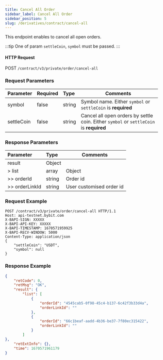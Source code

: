 ```yaml
---
title: Cancel All Order
sidebar_label: Cancel All Order
sidebar_position: 5
slug: /derivatives/contract/cancel-all
---
```


This endpoint enables to cancel all open orders.

:::tip
One of param `settleCoin`, `symbol` must be passed.
:::

#### HTTP Request
POST `/contract/v3/private/order/cancel-all`

### Request Parameters
| Parameter | Required | Type | Comments|
|:----- |:-------|:-----|------ |
|symbol |false|string |Symbol name. Either `symbol` or `settleCoin` is **required** |
|settleCoin |false|string |Cancel all open orders by settle coin. Either `symbol` or `settleCoin` is **required**|

### Response Parameters
| Parameter | Type | Comments|
|:----- |:-----|----- |
|result |Object | |
|> list |array |Object |
|>> orderId |string |Order id |
|>> orderLinkId |string |User customised order id |

### Request Example

```http
POST /contract/v3/private/order/cancel-all HTTP/1.1
Host: api-testnet.bybit.com
X-BAPI-SIGN: XXXXX
X-BAPI-API-KEY: XXXXX
X-BAPI-TIMESTAMP: 1670571959925
X-BAPI-RECV-WINDOW: 5000
Content-Type: application/json
{
    "settleCoin": "USDT",
    "symbol": null
}
```

### Response Example

```json
{
    "retCode": 0,
    "retMsg": "OK",
    "result": {
        "list": [
            {
                "orderId": "4545cab5-0f98-45c4-b137-6c42f3b33d4a",
                "orderLinkId": ""
            },
            {
                "orderId": "66c1beaf-aadd-4b36-be37-7f80ec315422",
                "orderLinkId": ""
            }
        ]
},
    "retExtInfo": {},
    "time": 1670571961179
}
```
